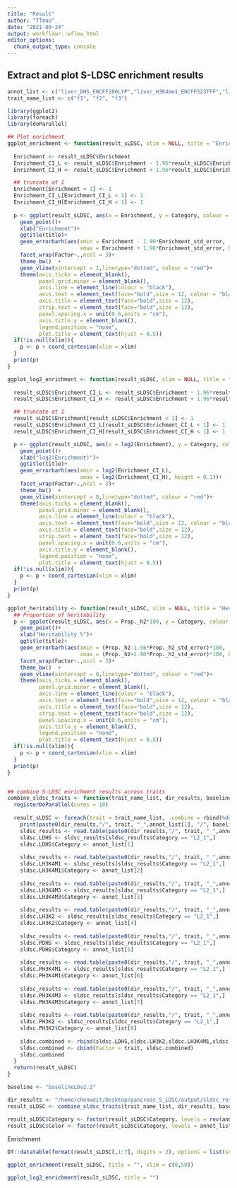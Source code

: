 ```yaml
---
title: "Result"
author: "TTmao"
date: "2021-09-24"
output: workflowr::wflow_html
editor_options:
  chunk_output_type: console
---
```


## Extract and plot S-LDSC enrichment results

```r
annot_list <- c("liver_DHS_ENCFF286LYP","liver_H3K4me1_ENCFF323TFF","liver_H3K4me3_ENCFF445TVA","liver_H3K27ac_ENCFF234QOT","pancreas_DHS_ENCFF897PRD","pancreas_H3K4me1_ENCFF668HLF","pancreas_H3K4me3_ENCFF340YEE","pancreas_H3K27ac_ENCFF583QFI")
trait_name_list <- c("f1", "f2", "f3")
```

```r
library(ggplot2)
library(foreach)
library(doParallel)
```


```r
## Plot enrichment
ggplot_enrichment <- function(result_sLDSC, xlim = NULL, title = "Enrichment"){
  
  Enrichment <- result_sLDSC$Enrichment
  Enrichment_CI_L <- result_sLDSC$Enrichment - 1.96*result_sLDSC$Enrichment_std_error
  Enrichment_CI_H <- result_sLDSC$Enrichment + 1.96*result_sLDSC$Enrichment_std_error

  ## truncate at 1
  Enrichment[Enrichment < 1] <- 1
  Enrichment_CI_L[Enrichment_CI_L < 1] <- 1
  Enrichment_CI_H[Enrichment_CI_H < 1] <- 1
  
  p <- ggplot(result_sLDSC, aes(x = Enrichment, y = Category, colour = Color))+
    geom_point()+
    xlab("Enrichment")+
    ggtitle(title)+
    geom_errorbarh(aes(xmin = Enrichment - 1.96*Enrichment_std_error, 
                       xmax = Enrichment + 1.96*Enrichment_std_error, height = 0.1))+ 
    facet_wrap(Factor~.,ncol = 3)+
    theme_bw()  + 
    geom_vline(xintercept = 1,linetype="dotted", colour = "red")+
    theme(axis.ticks = element_blank(),  
          panel.grid.minor = element_blank(), 
          axis.line = element_line(colour = "black"), 
          axis.text = element_text(face="bold",size = 12, colour = "black"),
          axis.title = element_text(face="bold",size = 12),
          strip.text = element_text(face="bold",size = 12), 
          panel.spacing.x = unit(0.6,units = "cm"), 
          axis.title.y = element_blank(), 
          legend.position = "none", 
          plot.title = element_text(hjust = 0.5))
  if(!is.null(xlim)){
    p <- p + coord_cartesian(xlim = xlim)
  }
  print(p)
}

ggplot_log2_enrichment <- function(result_sLDSC, xlim = NULL, title = "Enrichment"){
  
  result_sLDSC$Enrichment_CI_L <- result_sLDSC$Enrichment - 1.96*result_sLDSC$Enrichment_std_error
  result_sLDSC$Enrichment_CI_H <- result_sLDSC$Enrichment + 1.96*result_sLDSC$Enrichment_std_error

  ## truncate at 1
  result_sLDSC$Enrichment[result_sLDSC$Enrichment < 1] <- 1
  result_sLDSC$Enrichment_CI_L[result_sLDSC$Enrichment_CI_L < 1] <- 1
  result_sLDSC$Enrichment_CI_H[result_sLDSC$Enrichment_CI_H < 1] <- 1

  p <- ggplot(result_sLDSC, aes(x = log2(Enrichment), y = Category, colour = Color))+
    geom_point()+
    xlab("log2(Enrichment)")+
    ggtitle(title)+
    geom_errorbarh(aes(xmin = log2(Enrichment_CI_L), 
                       xmax = log2(Enrichment_CI_H), height = 0.1))+ 
    facet_wrap(Factor~.,ncol = 3)+
    theme_bw()  + 
    geom_vline(xintercept = 0,linetype="dotted", colour = "red")+
    theme(axis.ticks = element_blank(),  
          panel.grid.minor = element_blank(), 
          axis.line = element_line(colour = "black"), 
          axis.text = element_text(face="bold",size = 12, colour = "black"),
          axis.title = element_text(face="bold",size = 12),
          strip.text = element_text(face="bold",size = 12), 
          panel.spacing.x = unit(0.6,units = "cm"), 
          axis.title.y = element_blank(), 
          legend.position = "none", 
          plot.title = element_text(hjust = 0.5))
  if(!is.null(xlim)){
    p <- p + coord_cartesian(xlim = xlim)
  }
  print(p)
}

ggplot_heritability <- function(result_sLDSC, xlim = NULL, title = "Heritability"){
  ## Proportion of heritability
  p <- ggplot(result_sLDSC, aes(x = Prop._h2*100, y = Category, colour = Color))+
    geom_point()+
    xlab("Heritability %")+
    ggtitle(title)+
    geom_errorbarh(aes(xmin = (Prop._h2-1.96*Prop._h2_std_error)*100, 
                       xmax = (Prop._h2+1.96*Prop._h2_std_error)*100, height = 0.1))+ 
    facet_wrap(Factor~.,ncol = 3)+
    theme_bw()  + 
    geom_vline(xintercept = 0,linetype="dotted", colour = "red")+
    theme(axis.ticks = element_blank(),  
          panel.grid.minor = element_blank(), 
          axis.line = element_line(colour = "black"), 
          axis.text = element_text(face="bold",size = 12, colour = "black"),
          axis.title = element_text(face="bold",size = 12),
          strip.text = element_text(face="bold",size = 12), 
          panel.spacing.x = unit(0.6,units = "cm"), 
          axis.title.y = element_blank(), 
          legend.position = "none", 
          plot.title = element_text(hjust = 0.5))
  if(!is.null(xlim)){
    p <- p + coord_cartesian(xlim = xlim)
  }
  print(p)
}


## combine S-LDSC enrichment results across traits
combine_sldsc_traits <- function(trait_name_list, dir_results, baseline){
  registerDoParallel(cores = 10)
  
  result_sLDSC <- foreach(trait = trait_name_list, .combine = rbind)%dopar%{
    print(paste0(dir_results,"/", trait, "_",annot_list[1], "/", baseline, "/", annot_list[1], "_", baseline, ".results"))
    sldsc_results <- read.table(paste0(dir_results,"/", trait, "_",annot_list[1], "/", baseline, "/", annot_list[1], "_", baseline, ".results"), header = T, stringsAsFactors = F)
    sldsc.LDHS <- sldsc_results[sldsc_results$Category == "L2_1",]
    sldsc.LDHS$Category <- annot_list[1]
    
    sldsc_results <- read.table(paste0(dir_results,"/", trait, "_",annot_list[2], "/", baseline, "/", annot_list[2], "_", baseline, ".results"), header = T, stringsAsFactors = F)
    sldsc.LH3K4M1 <- sldsc_results[sldsc_results$Category == "L2_1",]
    sldsc.LH3K4M1$Category <- annot_list[2]
    
    sldsc_results <- read.table(paste0(dir_results,"/", trait, "_",annot_list[3], "/", baseline, "/", annot_list[3], "_", baseline, ".results"), header = T, stringsAsFactors = F)
    sldsc.LH3K4M3 <- sldsc_results[sldsc_results$Category == "L2_1",]
    sldsc.LH3K4M3$Category <- annot_list[3]
    
    sldsc_results <- read.table(paste0(dir_results,"/", trait, "_",annot_list[4], "/", baseline, "/", annot_list[4], "_", baseline, ".results"), header = T, stringsAsFactors = F)
    sldsc.LH3K2 <- sldsc_results[sldsc_results$Category == "L2_1",]
    sldsc.LH3K2$Category <- annot_list[4]
    
    sldsc_results <- read.table(paste0(dir_results,"/", trait, "_",annot_list[5], "/", baseline, "/", annot_list[5], "_", baseline, ".results"), header = T, stringsAsFactors = F)
    sldsc.PDHS <- sldsc_results[sldsc_results$Category == "L2_1",]
    sldsc.PDHS$Category <- annot_list[5]
    
    sldsc_results <- read.table(paste0(dir_results,"/", trait, "_",annot_list[6], "/", baseline, "/", annot_list[6], "_", baseline, ".results"), header = T, stringsAsFactors = F)
    sldsc.PH3K4M1 <- sldsc_results[sldsc_results$Category == "L2_1",]
    sldsc.PH3K4M1$Category <- annot_list[6]
    
    sldsc_results <- read.table(paste0(dir_results,"/", trait, "_",annot_list[7], "/", baseline, "/", annot_list[7], "_", baseline, ".results"), header = T, stringsAsFactors = F)
    sldsc.PH3K4M3 <- sldsc_results[sldsc_results$Category == "L2_1",]
    sldsc.PH3K4M3$Category <- annot_list[7]
    
    sldsc_results <- read.table(paste0(dir_results,"/", trait, "_",annot_list[8], "/", baseline, "/", annot_list[8], "_", baseline, ".results"), header = T, stringsAsFactors = F)
    sldsc.PH3K2 <- sldsc_results[sldsc_results$Category == "L2_1",]
    sldsc.PH3K2$Category <- annot_list[8]
    
    sldsc.combined <- rbind(sldsc.LDHS,sldsc.LH3K2,sldsc.LH3K4M1,sldsc.LH3K4M3,sldsc.PDHS,sldsc.PH3K2,sldsc.PH3K4M1,sldsc.PH3K4M3)
    sldsc.combined <- cbind(Factor = trait, sldsc.combined)
    sldsc.combined
  }
  return(result_sLDSC)
}
```

```r
baseline <- "baselineLDv2.2"

dir_results <- "/home/chenweit/Desktop/pancreas_S_LDSC/output/sldsc_result"
result_sLDSC <- combine_sldsc_traits(trait_name_list, dir_results, baseline)

result_sLDSC$Category <- factor(result_sLDSC$Category, levels = rev(annot_list) )
result_sLDSC$Color <- factor(result_sLDSC$Category, levels = annot_list)
```

Enrichment

```r
DT::datatable(format(result_sLDSC[,1:7], digits = 2), options = list(scrollX = TRUE, keys = TRUE, pageLength = length(annot_list)),rownames = F)
```

```r
ggplot_enrichment(result_sLDSC, title = "", xlim = c(0,50))
```

```r
ggplot_log2_enrichment(result_sLDSC, title = "")
```